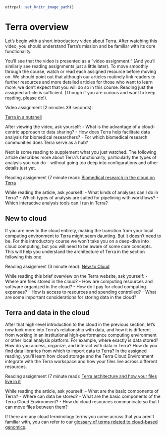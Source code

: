 ```r
ottrpal::set_knitr_image_path()
```
# Terra overview

Let's begin with a short introductory video about Terra. After watching this video, you should understand Terra's mission and be familiar with its core functionality.

You'll see that the video is presented as a "video assignment." (And you'll similarly see reading assignments just a little later). To move smoothly through the course, watch or read each assigned resource before moving on. We should point out that although our articles routinely link readers to further resources and more detailed articles for those who want to learn more, we don't expect that you will do so in this course. Reading just the assigned article is sufficient. (Though if you are curious and want to keep reading, please do!).

Video assignment (2 minutes 39 seconds):

[Terra in a nutshell](https://youtu.be/w9mGcvU65r0)

After viewing the video, ask yourself: 
- What is the advantage of a cloud-centric approach to data sharing?
- How does Terra help facilitate data analysis for biomedical researchers?
- For which biomedical research communities does Terra serve as a hub?

Next is some reading to supplement what you just watched. The following article describes more about Terra's functionality, particularly the types of analysis you can do -- without going too deep into configurations and other details just yet.

Reading assignment (7 minute read): [Biomedical research in the cloud on Terra](https://support.terra.bio/hc/en-us/articles/360022714931)

While reading the article, ask yourself:
- What kinds of analyses can I do in Terra?
- Which types of analysis are suited for pipelining with workflows?
- Which interactive analysis tools can I run in Terra?

## New to cloud

If you are new to the cloud entirely, making the transition from your local computing environment to Terra might seem daunting. But it doesn’t need to be. For this introductory course we won’t take you on a deep-dive into cloud computing, but you will need to be aware of some core concepts. This will help you understand the architecture of Terra in the section following this one. 

Reading assignment (3 minute read): [New to Cloud](https://terra.bio/resources/new-to-cloud/)

While reading this brief overview on the Terra website, ask yourself:
- Where are files stored in the cloud?
- How are computing resources and software organized in the cloud?
- How do I pay for cloud computing expenses?
- How is access to resources and spending controlled?
- What are some important considerations for storing data in the cloud?

## Terra and data in the cloud

After that high-level introduction to the cloud in the previous section, let’s now look more into Terra's relationship with data, and how it is different from working in an institutional high-performance computing environment or other local analysis platform. For example, where exactly is data stored? How do you access, organize, and interact with data in Terra? How do you find data libraries from which to import data to Terra? In the assigned reading, you'll learn how cloud storage and the Terra Cloud Environment integrate with the Terra workspace and how your files live across different resources. 

Reading assignment (7 minute read): [Terra architecture and how your files live in it](https://support.terra.bio/hc/en-us/articles/360058163311)

While reading the article, ask yourself:
- What are the basic components of Terra?
- Where can data be stored?
- What are the basic components of the Terra Cloud Environment?
- How do cloud resources communicate so that I can move files between them?

If there are any cloud terminology terms you come across that you aren’t familiar with, you can refer to our [glossary of terms related to cloud-based genomics](https://support.terra.bio/hc/en-us/articles/4402431295245).
